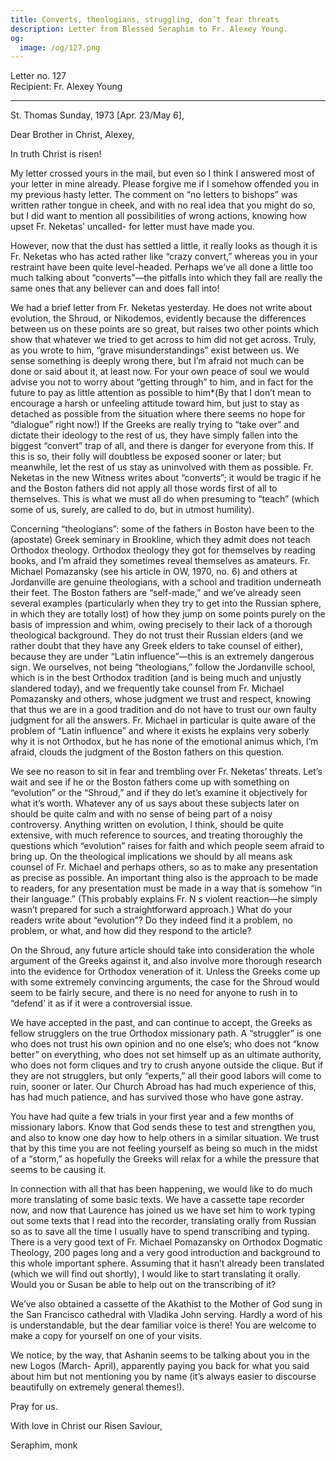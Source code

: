 ```yaml
---
title: Converts, theologians, struggling, don’t fear threats
description: Letter from Blessed Seraphim to Fr. Alexey Young.
og:
  image: /og/127.png
---
```


<div style={{textAlign:'right', fontFamily:'monospace'}}>Letter no. 127</div>
<div style={{textAlign:'left', fontFamily:'monospace'}}>Recipient: Fr. Alexey Young</div>

---

St. Thomas Sunday, 1973 [Apr. 23/May 6],

Dear Brother in Christ, Alexey,

In truth Christ is risen!

My letter crossed yours in the mail, but even so I think I answered most of your letter in mine already. Please forgive me if I somehow offended you in my previous hasty letter. The comment on “no letters to bishops” was written rather tongue in cheek, and with no real idea that you might do so, but I did want to mention all possibilities of wrong actions, knowing how upset Fr. Neketas’ uncalled- for letter must have made you.

However, now that the dust has settled a little, it really looks as though it is Fr. Neketas who has acted rather like “crazy convert,” whereas you in your restraint have been quite level-headed. Perhaps we’ve all done a little too much talking about “converts”—the pitfalls into which they fall are really the same ones that any believer can and does fall into!

We had a brief letter from Fr. Neketas yesterday. He does not write about evolution, the Shroud, or Nikodemos, evidently because the differences between us on these points are so great, but raises two other points which show that whatever we tried to get across to him did not get across. Truly, as you wrote to him, “grave misunderstandings” exist between us. We sense something is deeply wrong there, but I’m afraid not much can be done or said about it, at least now. For your own peace of soul we would advise you not to worry about “getting through” to him, and in fact for the future to pay as little attention as possible to him*(By that I don’t mean to encourage a harsh or unfeeling attitude toward him, but just to stay as detached as possible from the situation where there seems no hope for “dialogue” right now!) If the Greeks are really trying to “take over” and dictate their ideology to the rest of us, they have simply fallen into the biggest “convert” trap of all, and there is danger for everyone from this. If this is so, their folly will doubtless be exposed sooner or later; but meanwhile, let the rest of us stay as uninvolved with them as possible. Fr. Neketas in the new Witness writes about “converts”; it would be tragic if he and the Boston fathers did not apply all those words first of all to themselves. This is what we must all do when presuming to “teach” (which some of us, surely, are called to do, but in utmost humility).

Concerning “theologians”: some of the fathers in Boston have been to the (apostate) Greek seminary in Brookline, which they admit does not teach Orthodox theology. Orthodox theology they got for themselves by reading books, and I’m afraid they sometimes reveal themselves as amateurs. Fr. Michael Pomazansky (see his article in OW, 1970, no. 6) and others at Jordanville are genuine theologians, with a school and tradition underneath their feet. The Boston fathers are “self-made,” and we’ve already seen several examples (particularly when they try to get into the Russian sphere, in which they are totally lost) of how they jump on some points purely on the basis of impression and whim, owing precisely to their lack of a thorough theological background. They do not trust their Russian elders (and we rather doubt that they have any Greek elders to take counsel of either), because they are under “Latin influence”—this is an extremely dangerous sign. We ourselves, not being “theologians,” follow the Jordanville school, which is in the best Orthodox tradition (and is being much and unjustly slandered today), and we frequently take counsel from Fr. Michael Pomazansky and others, whose judgment we trust and respect, knowing that thus we are in a good tradition and do not have to trust our own faulty judgment for all the answers. Fr. Michael in particular is quite aware of the problem of “Latin influence” and where it exists he explains very soberly why it is not Orthodox, but he has none of the emotional animus which, I’m afraid, clouds the judgment of the Boston fathers on this question.

We see no reason to sit in fear and trembling over Fr. Neketas’ threats. Let’s wait and see if he or the Boston fathers come up with something on “evolution” or the “Shroud,” and if they do let’s examine it objectively for what it’s worth. Whatever any of us says about these subjects later on should be quite calm and with no sense of being part of a noisy controversy. Anything written on evolution, I think, should be quite extensive, with much reference to sources, and treating thoroughly the questions which “evolution” raises for faith and which people seem afraid to bring up. On the theological implications we should by all means ask counsel of Fr. Michael and perhaps others, so as to make any presentation as precise as possible. An important thing also is the approach to be made to readers, for any presentation must be made in a way that is somehow “in their language.” (This probably explains Fr. N s violent reaction—he simply wasn’t prepared for such a straightforward approach.) What do your readers write about “evolution”? Do they indeed find it a problem, no problem, or what, and how did they respond to the article?

On the Shroud, any future article should take into consideration the whole argument of the Greeks against it, and also involve more thorough research into the evidence for Orthodox veneration of it. Unless the Greeks come up with some extremely convincing arguments, the case for the Shroud would seem to be fairly secure, and there is no need for anyone to rush in to “defend’ it as if it were a controversial issue.

We have accepted in the past, and can continue to accept, the Greeks as fellow strugglers on the true Orthodox missionary path. A “struggler” is one who does not trust his own opinion and no one else’s; who does not “know better” on everything, who does not set himself up as an ultimate authority, who does not form cliques and try to crush anyone outside the clique. But if they are not strugglers, but only “experts,” all their good labors will come to ruin, sooner or later. Our Church Abroad has had much experience of this, has had much patience, and has survived those who have gone astray.

You have had quite a few trials in your first year and a few months of missionary labors. Know that God sends these to test and strengthen you, and also to know one day how to help others in a similar situation. We trust that by this time you are not feeling yourself as being so much in the midst of a “storm,” as hopefully the Greeks will relax for a while the pressure that seems to be causing it.

In connection with all that has been happening, we would like to do much more translating of some basic texts. We have a cassette tape recorder now, and now that Laurence has joined us we have set him to work typing out some texts that I read into the recorder, translating orally from Russian so as to save all the time I usually have to spend transcribing and typing. There is a very good text of Fr. Michael Pomazansky on Orthodox Dogmatic Theology, 200 pages long and a very good introduction and background to this whole important sphere. Assuming that it hasn’t already been translated (which we will find out shortly), I would like to start translating it orally. Would you or Susan be able to help out on the transcribing of it?

We’ve also obtained a cassette of the Akathist to the Mother of God sung in the San Francisco cathedral with Vladika John serving. Hardly a word of his is understandable, but the dear familiar voice is there! You are welcome to make a copy for yourself on one of your visits.

We notice, by the way, that Ashanin seems to be talking about you in the new Logos (March- April), apparently paying you back for what you said about him but not mentioning you by name (it’s always easier to discourse beautifully on extremely general themes!).

Pray for us.

With love in Christ our Risen Saviour,

Seraphim, monk